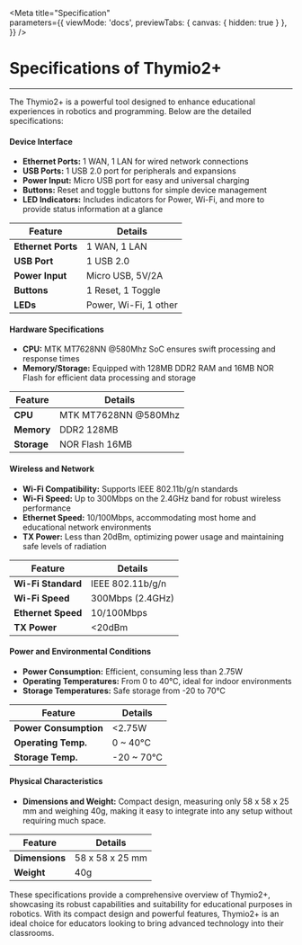 
<Meta 
  title="Specification"  
  parameters={{
    viewMode: 'docs',
    previewTabs: { 
      canvas: { hidden: true } 
     },
  }}
/>

# Specifications of Thymio2+
---

The Thymio2+ is a powerful tool designed to enhance educational experiences in robotics and programming. Below are the detailed specifications:

#### Device Interface
- **Ethernet Ports:** 1 WAN, 1 LAN for wired network connections
- **USB Ports:** 1 USB 2.0 port for peripherals and expansions
- **Power Input:** Micro USB port for easy and universal charging
- **Buttons:** Reset and toggle buttons for simple device management
- **LED Indicators:** Includes indicators for Power, Wi-Fi, and more to provide status information at a glance

| Feature           | Details                |
|-------------------|------------------------|
| **Ethernet Ports**| 1 WAN, 1 LAN           |
| **USB Port**      | 1 USB 2.0              |
| **Power Input**   | Micro USB, 5V/2A       |
| **Buttons**       | 1 Reset, 1 Toggle      |
| **LEDs**          | Power, Wi-Fi, 1 other  |

#### Hardware Specifications
- **CPU:** MTK MT7628NN @580Mhz SoC ensures swift processing and response times
- **Memory/Storage:** Equipped with 128MB DDR2 RAM and 16MB NOR Flash for efficient data processing and storage

| Feature           | Details                |
|-------------------|------------------------|
| **CPU**           | MTK MT7628NN @580Mhz   |
| **Memory**        | DDR2 128MB             |
| **Storage**       | NOR Flash 16MB         |

#### Wireless and Network
- **Wi-Fi Compatibility:** Supports IEEE 802.11b/g/n standards
- **Wi-Fi Speed:** Up to 300Mbps on the 2.4GHz band for robust wireless performance
- **Ethernet Speed:** 10/100Mbps, accommodating most home and educational network environments
- **TX Power:** Less than 20dBm, optimizing power usage and maintaining safe levels of radiation

| Feature           | Details                 |
|-------------------|-------------------------|
| **Wi-Fi Standard**| IEEE 802.11b/g/n        |
| **Wi-Fi Speed**   | 300Mbps (2.4GHz)        |
| **Ethernet Speed**| 10/100Mbps              |
| **TX Power**      | <20dBm                  |

#### Power and Environmental Conditions
- **Power Consumption:** Efficient, consuming less than 2.75W
- **Operating Temperatures:** From 0 to 40°C, ideal for indoor environments
- **Storage Temperatures:** Safe storage from -20 to 70°C

| Feature             | Details           |
|---------------------|-------------------|
| **Power Consumption**| <2.75W            |
| **Operating Temp.** | 0 ~ 40°C          |
| **Storage Temp.**   | -20 ~ 70°C        |

#### Physical Characteristics
- **Dimensions and Weight:** Compact design, measuring only 58 x 58 x 25 mm and weighing 40g, making it easy to integrate into any setup without requiring much space.

| Feature           | Details            |
|-------------------|--------------------|
| **Dimensions**    | 58 x 58 x 25 mm    |
| **Weight**        | 40g                |

These specifications provide a comprehensive overview of Thymio2+, showcasing its robust capabilities and suitability for educational purposes in robotics. With its compact design and powerful features, Thymio2+ is an ideal choice for educators looking to bring advanced technology into their classrooms.